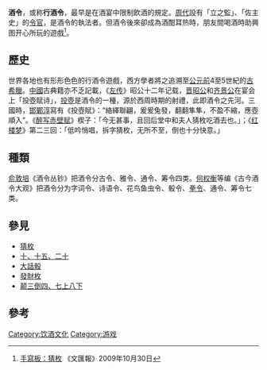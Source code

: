 '''酒令'''，或称'''行酒令'''，最早是在酒宴中限制飲酒的規定。[[周代|周代]]設有「立之監」、「佐主史」的[[令官|令官]]，是酒令的執法者。但酒令後來卻成為酒酣耳热時，朋友間喝酒時助興图开心所玩的遊戲<ref>[http://paper.wenweipo.com/2009/10/30/OT0910300004.htm 手寫板：猜枚] {{Wayback|url=http://paper.wenweipo.com/2009/10/30/OT0910300004.htm |date=20210114090304 }}《文匯報》2009年10月30日</ref>。

==歷史==
世界各地也有形形色色的行酒令遊戲，西方學者將之追溯至[[公元前|公元前]]4至5世紀的[[古希臘|古希臘]]。[[中國|中國]]古典籍亦不乏記載，《[[左传|左传]]》昭公十二年记载，[[晋昭公|晋昭公]]和[[齐景公|齐景公]]在宴会上「投壺赋诗」，[[投壺|投壺]]是酒令的一種，源於西周時期的射禮，此即酒令之先河。三國時，[[邯鄲淳|邯鄲淳]]寫有《投壺賦》：“絡繹聯翩，爰爰兔發，翻翻隼隼，不盈不縮，應壺順入”。《[[醉写赤壁赋|醉写赤壁赋]]》楔子：「今无甚事，且回后堂中和夫人猜枚吃酒去也。」；《[[红楼梦|红楼梦]]》第二三回：「低吟悄唱，拆字猜枚，无所不至，倒也十分快意。」

==種類==
[[俞敦培|俞敦培]]《酒令丛钞》把酒令分古令、雅令、通令、筹令四类。[[何权衡|何权衡]]等编《古今酒令大观》把酒令分为字词令、诗语令、花鸟鱼虫令、骰令、[[拳令|拳令]]、通令、筹令七类。

==參見==
*[[猜枚|猜枚]]
*[[十、十五、二十|十、十五、二十]]
*[[大話骰|大話骰]]
*[[發財枚|發財枚]]
*[[颠三倒四、七上八下|颠三倒四、七上八下]]

==參考==
{{reflist}}
[[Category:饮酒文化|Category:饮酒文化]]
[[Category:游戏|Category:游戏]]